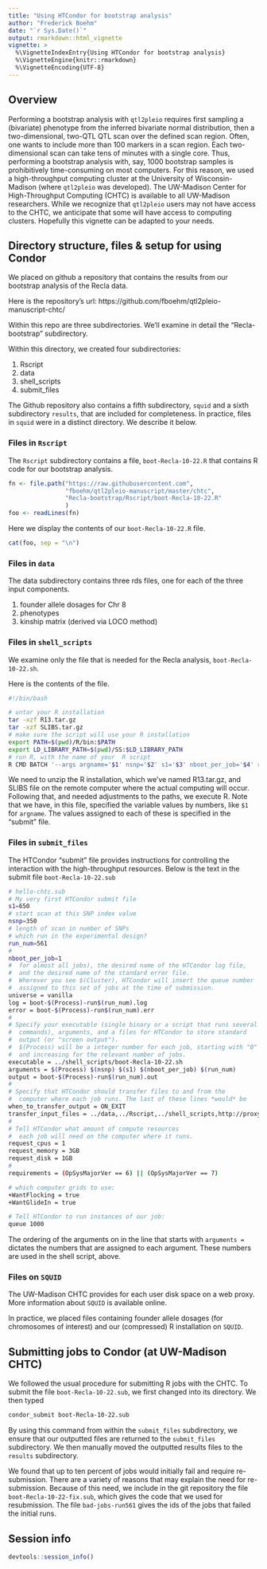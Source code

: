 ```yaml
---
title: "Using HTCondor for bootstrap analysis"
author: "Frederick Boehm"
date: "`r Sys.Date()`"
output: rmarkdown::html_vignette
vignette: >
  %\VignetteIndexEntry{Using HTCondor for bootstrap analysis}
  %\VignetteEngine{knitr::rmarkdown}
  %\VignetteEncoding{UTF-8}
---
```




## Overview

Performing a bootstrap analysis with `qtl2pleio` requires first sampling a (bivariate) phenotype from the inferred bivariate normal distribution, then a two-dimensional, two-QTL QTL scan over the defined scan region. Often, one wants to include more than 100 markers in a scan region. Each two-dimensional scan can take tens of minutes with a single core. Thus, performing a bootstrap analysis with, say, 1000 bootstrap samples is prohibitively time-consuming on most computers.
For this reason, we used a high-throughput computing cluster at the University of Wisconsin-Madison (where `qtl2pleio` was developed). The UW-Madison Center for High-Throughput Computing (CHTC) is available to all UW-Madison researchers. While we recognize that `qtl2pleio` users may not have access to the CHTC, we anticipate that some will have access to computing clusters. Hopefully this vignette can be adapted to your needs.

## Directory structure, files & setup for using Condor

We placed on github a repository that contains the results from our bootstrap analysis of the Recla data.

Here is the repository's url: https://github.com/fboehm/qtl2pleio-manuscript-chtc/

Within this repo are three subdirectories. We'll examine in detail the "Recla-bootstrap" subdirectory.

Within this directory, we created four subdirectories:


1. Rscript
1. data
1. shell_scripts
1. submit_files

The Github repository also contains a fifth subdirectory, `squid` and a sixth subdirectory `results`, that are included for completeness. In practice, files in `squid` were in a distinct directory. We describe it below.

### Files in `Rscript`

The `Rscript` subdirectory contains a file, `boot-Recla-10-22.R` that contains R code for our bootstrap analysis.

```r
fn <- file.path("https://raw.githubusercontent.com", 
                "fboehm/qtl2pleio-manuscript/master/chtc", 
                "Recla-bootstrap/Rscript/boot-Recla-10-22.R"
                )
foo <- readLines(fn)
```


Here we display the contents of our `boot-Recla-10-22.R` file.

```r
cat(foo, sep = "\n")
```




 
### Files in `data`

The data subdirectory contains three rds files, one for each of the three input components.

1. founder allele dosages for Chr 8
2. phenotypes
3. kinship matrix (derived via LOCO method)



### Files in `shell_scripts`

We examine only the file that is needed for the Recla analysis, `boot-Recla-10-22.sh`.

Here is the contents of the file. 

```bash
#!/bin/bash

# untar your R installation
tar -xzf R13.tar.gz
tar -xzf SLIBS.tar.gz
# make sure the script will use your R installation
export PATH=$(pwd)/R/bin:$PATH
export LD_LIBRARY_PATH=$(pwd)/SS:$LD_LIBRARY_PATH
# run R, with the name of your  R script
R CMD BATCH '--args argname='$1' nsnp='$2' s1='$3' nboot_per_job='$4' run_num='$5'' Rscript/boot-Recla-10-22.R 'boot400_run'$5'-'$1'.Rout'
```

We need to unzip the R installation, which we've named R13.tar.gz, and SLIBS file on the remote computer where the actual computing will occur. Following that, and needed adjustments to the paths, we execute R. Note that we have, in this file, specified the variable values by numbers, like `$1` for `argname`. The values assigned to each of these is specified in the "submit" file.





### Files in `submit_files`

The HTCondor "submit" file provides instructions for controlling the interaction with the high-throughput resources. Below is the text in the submit file `boot-Recla-10-22.sub`

```bash
# hello-chtc.sub
# My very first HTCondor submit file
s1=650
# start scan at this SNP index value
nsnp=350
# length of scan in number of SNPs
# which run in the experimental design?
run_num=561
#
nboot_per_job=1
#  for almost all jobs), the desired name of the HTCondor log file,
#  and the desired name of the standard error file.  
#  Wherever you see $(Cluster), HTCondor will insert the queue number
#  assigned to this set of jobs at the time of submission.
universe = vanilla
log = boot-$(Process)-run$(run_num).log
error = boot-$(Process)-run$(run_num).err
#
# Specify your executable (single binary or a script that runs several
#  commands), arguments, and a files for HTCondor to store standard
#  output (or "screen output").
#  $(Process) will be a integer number for each job, starting with "0"
#  and increasing for the relevant number of jobs.
executable = ../shell_scripts/boot-Recla-10-22.sh
arguments = $(Process) $(nsnp) $(s1) $(nboot_per_job) $(run_num)
output = boot-$(Process)-run$(run_num).out
#
# Specify that HTCondor should transfer files to and from the
#  computer where each job runs. The last of these lines *would* be
when_to_transfer_output = ON_EXIT
transfer_input_files = ../data,../Rscript,../shell_scripts,http://proxy.chtc.wisc.edu/SQUID/fjboehm/R13.tar.gz,http://proxy.chtc.wisc.edu/SQUID/SLIBS.tar.gz
#
# Tell HTCondor what amount of compute resources
#  each job will need on the computer where it runs.
request_cpus = 1
request_memory = 3GB
request_disk = 1GB
#
requirements = (OpSysMajorVer == 6) || (OpSysMajorVer == 7)

# which computer grids to use:
+WantFlocking = true
+WantGlideIn = true

# Tell HTCondor to run instances of our job:
queue 1000

```

The ordering of the arguments on in the line that starts with `arguments = ` dictates the numbers that are assigned to each argument. These numbers are used in the shell script, above.




### Files on `SQUID`

The UW-Madison CHTC provides for each user disk space on a web proxy. More information about `SQUID` is available online.

In practice, we placed files containing founder allele dosages (for chromosomes of interest) and our (compressed) R installation on `SQUID`.





## Submitting jobs to Condor (at UW-Madison CHTC)

We followed the usual procedure for submitting R jobs with the CHTC. To submit the file `boot-Recla-10-22.sub`, we first changed into its directory. We then typed

```bash
condor_submit boot-Recla-10-22.sub
```

By using this command from within the `submit_files` subdirectory, we ensure that our outputted files are returned to the `submit_files` subdirectory. We then manually moved the outputted results files to the `results` subdirectory.

We found that up to ten percent of jobs would initially fail and require re-submission. There are a variety of reasons that may explain the need for re-submission. Because of this need, we include in the git repository the file `boot-Recla-10-22-fix.sub`, which gives the code that we used for resubmission. The file `bad-jobs-run561` gives the ids of the jobs that failed the initial runs.



## Session info

```r
devtools::session_info()
```


